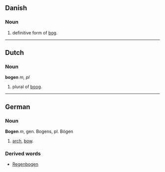 == Danish ==
=== Noun ===
# definitive form of [[bog]].

----
== Dutch ==
=== Noun ===
'''bogen''' ''m, pl''

# plural of [[boog]].

----
== German ==
=== Noun ===
'''Bogen''' ''m'', gen. Bogens, pl. Bögen

# [[arch]], [[bow]].

=== Derived words ===

* [[Regenbogen]]